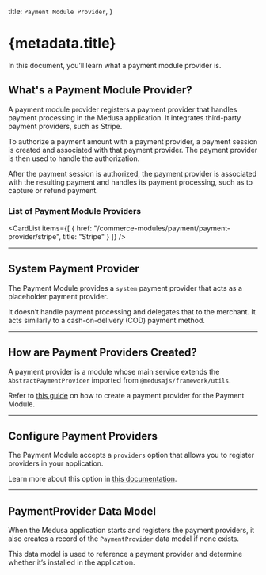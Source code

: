 
  title: `Payment Module Provider`,
}

# {metadata.title}

In this document, you’ll learn what a payment module provider is.

## What's a Payment Module Provider?

A payment module provider registers a payment provider that handles payment processing in the Medusa application. It integrates third-party payment providers, such as Stripe.

To authorize a payment amount with a payment provider, a payment session is created and associated with that payment provider. The payment provider is then used to handle the authorization.

After the payment session is authorized, the payment provider is associated with the resulting payment and handles its payment processing, such as to capture or refund payment.

### List of Payment Module Providers

<CardList
  items={[
    {
      href: "/commerce-modules/payment/payment-provider/stripe",
      title: "Stripe"
    }
  ]}
/>


---

## System Payment Provider

The Payment Module provides a `system` payment provider that acts as a placeholder payment provider.

It doesn’t handle payment processing and delegates that to the merchant. It acts similarly to a cash-on-delivery (COD) payment method.

---

## How are Payment Providers Created?

A payment provider is a module whose main service extends the `AbstractPaymentProvider` imported from `@medusajs/framework/utils`.

Refer to [this guide](/references/payment/provider) on how to create a payment provider for the Payment Module.

---

## Configure Payment Providers

The Payment Module accepts a `providers` option that allows you to register providers in your application.

Learn more about this option in [this documentation](../module-options/page.mdx#providers).

---

## PaymentProvider Data Model

When the Medusa application starts and registers the payment providers, it also creates a record of the `PaymentProvider` data model if none exists.

This data model is used to reference a payment provider and determine whether it’s installed in the application.

